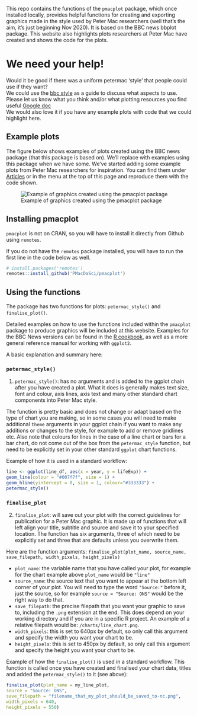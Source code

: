 
This repo contains the functions of the `pmacplot` package, which once installed locally, provides helpful functions for creating and exporting graphics made in the style used by Peter Mac researchers (well that's the aim, it's just beginning Nov 2020). It is based on the BBC news bbplot package. This website also highlights plots researchers at Peter Mac have created and shows the code for the plots. 

# We need your help!

Would it be good if there was a uniform petermac ‘style’ that people could use if they want?  
We could use the [bbc style](https://github.com/bbc/bbplot/blob/master/R/bbc_style.R) as a guide to discuss what aspects to use.  
Please let us know what you think and/or what plotting resources you find useful [Google doc](https://docs.google.com/document/d/1y3F0Xp91w3SCCALdUrqi8OswdMF8-Ek5_RrYK-9PDbI/edit)  
We would also love it if you have any example plots with code that we could highlight here.

## Example plots
The figure below shows examples of plots created using the BBC news package (that this package is based on). We'll replace with examples using this package when we have some. 
We've started adding some example plots from Peter Mac researchers for inspiration. You can find them under [Articles](https://pmacdasci.github.io/pmacplot/articles/) or in the menu at the top of this page and reproduce them with the code shown.

![Example of graphics created using the pmacplot package](`r example_plots`)

## Installing pmacplot

`pmacplot` is not on CRAN, so you will have to install it directly from Github using `remotes`. 

If you do not have the `remotes` package installed, you will have to run the first line in the code below as well. 

```r
# install.packages('remotes')
remotes::install_github('PMacDaSci/pmacplot')
```

## Using the functions

The package has two functions for plots: `petermac_style()` and `finalise_plot()`.

Detailed examples on how to use the functions included within the `pmacplot` package to produce graphics will be included at this website. Examples for the BBC News versions can be found in the [R cookbook](https://bbc.github.io/rcookbook/), as well as a more general reference manual for working with `ggplot2`.

A basic explanation and summary here:

### `petermac_style()`

1. `petermac_style()`: has no arguments and is added to the ggplot chain after you have created a plot. What it does is generally makes text size, font and colour, axis lines, axis text and many other standard chart components into Peter Mac style. 

The function is pretty basic and does not change or adapt based on the type of chart you are making, so in some cases you will need to make additional `theme` arguments in your ggplot chain if you want to make any additions or changes to the style, for example to add or remove gridlines etc. Also note that colours for lines in the case of a line chart or bars for a bar chart, do not come out of the box from the `petermac_style` function, but need to be explicitly set in your other standard `ggplot` chart functions.

Example of how it is used in a standard workflow:

```r
line <- ggplot(line_df, aes(x = year, y = lifeExp)) +
geom_line(colour = "#007f7f", size = 1) +
geom_hline(yintercept = 0, size = 1, colour="#333333") +
petermac_style()
```
### `finalise_plot`

2. `finalise_plot`: will save out your plot with the correct guidelines for publication for a Peter Mac graphic. It is made up of functions that will left align your title, subtitle and source and save it to your specified location. The function has six arguments, three of which need to be explicitly set and three that are defaults unless you overwrite them.  

Here are the function arguments:
`finalise_plot(plot_name, source_name, save_filepath, width_pixels, height_pixels)`

* `plot_name`: the variable name that you have called your plot, for example for the chart example above `plot_name` would be `"line"`    
*  `source_name`: the source text that you want to appear at the bottom left corner of your plot. You will need to type the word `"Source:"`  before it, just the source, so for example `source = "Source: ONS"` would be the right way to do that.
* `save_filepath`: the precise filepath that you want your graphic to save to, including the `.png` extension at the end. This does depend on your working directory and if you are in a specific R project. An example of a relative filepath would be: `/charts/line_chart.png`.  
* `width_pixels`: this is set to 640px by default, so only call this argument and specify the width you want your chart to be. 
* `height_pixels`: this is set to 450px by default, so only call this argument and specify the height you want your chart to be. 

Example of how the `finalise_plot()` is used in a standard workflow. This function is called once you have created and finalised your chart data, titles and added the `petermac_style()` to it (see above):

```r
finalise_plot(plot_name = my_line_plot,
source = "Source: ONS",
save_filepath = "filename_that_my_plot_should_be_saved_to-nc.png",
width_pixels = 640,
height_pixels = 550)
```
